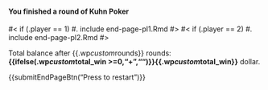 <h4>You finished a round of Kuhn Poker</h4>

#< if (.player == 1)
#. include end-page-pl1.Rmd
#>
#< if (.player == 2)
#. include end-page-pl2.Rmd
#>

Total balance after {{.wp$custom$rounds}} rounds:
<b>{{ifelse(.wp$custom$total_win >=0,"+","")}}{{.wp$custom$total_win}}</b> dollar.

{{submitEndPageBtn("Press to restart")}}

